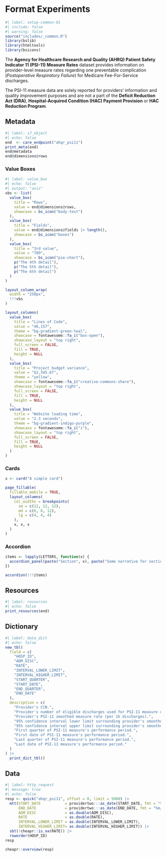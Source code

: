 # Format Experiments {#sec-bslib}

```r
#| label: setup-common-01
#| include: false
#| warning: false
source("includes/_common.R")
library(bslib)
library(htmltools)
library(bsicons)
```

The __Agency for Healthcare Research and Quality (AHRQ) Patient Safety Indicator 11 (PSI-11) Measure Rates__ dataset provides information on provider-level measure rates regarding one preventable complication (_Postoperative Respiratory Failure_) for Medicare Fee-For-Service discharges. 

[The PSI-11 measure data are solely reported for providers' information and quality improvement purposes and are not a part of the __Deficit Reduction Act (DRA)__, __Hospital-Acquired Condition (HAC) Payment Provision__ or __HAC Reduction Program__.]{.aside}

## Metadata

```r
#| label: s7_object
#| echo: false
end  <- care_endpoint("ahqr_psi11")
print_meta(end)
end@metadata
end@dimensions@rows
```

### Value Boxes

```r
#| label: value_box
#| echo: false
#| output: "asis"
vbs <- list(
  value_box(
    title = "Rows",
    value = end@dimensions@rows,
    showcase = bs_icon("body-text")
  ),
  value_box(
    title = "Fields",
    value = end@dimensions@fields |> length(),
    showcase = bs_icon("boxes")
  ),
  value_box(
    title = "3rd value",
    value = "789",
    showcase = bs_icon("pie-chart"),
    p("The 4th detail"),
    p("The 5th detail"),
    p("The 6th detail")
  )
)

layout_column_wrap(
  width = "250px",
  !!!vbs
)
```

```r
layout_columns(
  value_box(
    title = "Lines of Code",
    value = "46,157",
    theme = "bg-gradient-green-teal",
    showcase = fontawesome::fa_i("box-open"),
    showcase_layout = "top right",
    full_screen = FALSE,
    fill = TRUE,
    height = NULL
  ),
  value_box(
    title = "Project budget variance",
    value = "$2,345.67",
    theme = "yellow",
    showcase = fontawesome::fa_i("creative-commons-share"),
    showcase_layout = "top right",
    full_screen = FALSE,
    fill = TRUE,
    height = NULL
  ),
  value_box(
    title = "Website loading time",
    value = "2.3 seconds",
    theme = "bg-gradient-indigo-purple",
    showcase = fontawesome::fa_i("i"),
    showcase_layout = "top right",
    full_screen = FALSE,
    fill = TRUE,
    height = NULL
  )
)
```

### Cards

```r
x <- card("A simple card")

page_fillable(
  fillable_mobile = TRUE,
  layout_columns(
    col_widths = breakpoints(
      sm = c(12, 12, 12),
      md = c(6, 6, 12),
      lg = c(4, 4, 4)
    ),
    x, x, x
  )
)
```

### Accordion

```r
items <- lapply(LETTERS, function(x) {
  accordion_panel(paste("Section", x), paste("Some narrative for section", x))
})

accordion(!!!items)
```


## Resources

```r
#| label: resources
#| echo: false
print_resources(end)
```

## Dictionary

```r
#| label: data_dict
#| echo: false
new_tbl(
  field = c(
    "HOSP_ID", 
    "ADM_DISC", 
    "RATE", 
    "INTERVAL_LOWER_LIMIT", 
    "INTERVAL_HIGHER_LIMIT", 
    "START_QUARTER", 
    "START_DATE", 
    "END_QUARTER", 
    "END_DATE"
  ),
  description = c(
    "Provider's CCN.", 
    "Provider's number of eligible discharges used for PSI-11 measure calculations.", 
    "Provider's PSI-11 smoothed measure rate (per 1k discharges).", 
    "95% confidence interval lower limit surrounding provider's smoothed measure rate.", 
    "95% confidence interval upper limit surrounding provider's smoothed measure rate.", 
    "First quarter of PSI-11 measure's performance period.", 
    "First date of PSI-11 measure's performance period.", 
    "Last quarter of PSI-11 measure's performance period.", 
    "Last date of PSI-11 measure's performance period."
  )
) |> 
  print_dict_tbl()
```

## Data

```r
#| label: http_request
#| message: true
#| echo: false
resp <- quick("ahqr_psi11", offset = 0, limit = 5000) |> 
  mtt(START_DATE           = providertwo:::as_date(START_DATE, fmt = "%m/%d/%Y"),
      END_DATE             = providertwo:::as_date(END_DATE, fmt = "%m/%d/%Y"),
      ADM_DISC             = as.double(ADM_DISC),
      RATE                 = as.double(RATE),
      INTERVAL_LOWER_LIMIT = as.double(INTERVAL_LOWER_LIMIT),
      INTERVAL_HIGHER_LIMIT= as.double(INTERVAL_HIGHER_LIMIT)) |> 
  sbt(!cheapr::is_na(RATE)) |> 
  roworder(HOSP_ID)
resp

cheapr::overview(resp)
```
